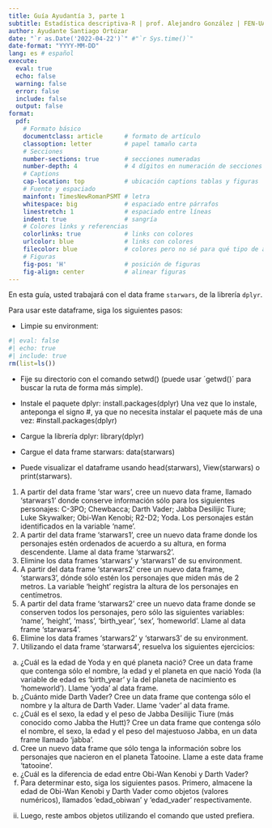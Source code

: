 ```yaml
---
title: Guía Ayudantía 3, parte 1
subtitle: Estadística descriptiva-R | prof. Alejandro González | FEN-UAH
author: Ayudante Santiago Ortúzar
date: "`r as.Date('2022-04-22')`" #"`r Sys.time()`"
date-format: "YYYY-MM-DD" 
lang: es # español
execute: 
  eval: true
  echo: false
  warning: false
  error: false
  include: false
  output: false
format: 
  pdf:
    # Formato básico
    documentclass: article      # formato de artículo
    classoption: letter         # papel tamaño carta
    # Secciones
    number-sections: true       # secciones numeradas
    number-depth: 4             # 4 dígitos en numeración de secciones
    # Captions
    cap-location: top           # ubicación captions tablas y figuras
    # Fuente y espaciado
    mainfont: TimesNewRomanPSMT # letra
    whitespace: big             # espaciado entre párrafos
    linestretch: 1              # espaciado entre líneas
    indent: true                # sangría
    # Colores links y referencias
    colorlinks: true            # links con colores
    urlcolor: blue              # links con colores
    filecolor: blue             # colores pero no sé para qué tipo de archivos
    # Figuras
    fig-pos: 'H'                # posición de figuras
    fig-align: center           # alinear figuras
---
```


En esta guía, usted trabajará con el data frame `starwars`, de la librería `dplyr`.

Para usar este dataframe, siga los siguientes pasos:

-	Limpie su environment:

```r
#| eval: false
#| echo: true
#| include: true
rm(list=ls())
```


-	Fije su directorio con el comando setwd() (puede usar ´getwd()´ para buscar la ruta de forma más simple).

-	Instale el paquete dplyr:
install.packages(dplyr)
Una vez que lo instale, anteponga el signo #, ya que no necesita instalar el paquete más de una vez:
#install.packages(dplyr)
-	Cargue la librería dplyr:
library(dplyr)
-	Cargue el data frame starwars:
data(starwars)
-	Puede visualizar el dataframe usando head(starwars), View(starwars) o print(starwars).

1.	A partir del data frame ‘star wars’, cree un nuevo data frame, llamado ‘starwars1’ donde conserve información sólo para los siguientes personajes: C-3PO; Chewbacca; Darth Vader; Jabba Desilijic Tiure; Luke Skywalker; Obi-Wan Kenobi; R2-D2; Yoda. Los personajes están identificados en la variable ‘name’.
2.	A partir del data frame ‘starwars1’, cree un nuevo data frame donde los personajes estén ordenados de acuerdo a su altura, en forma descendente. Llame al data frame ‘starwars2’.
3.	Elimine los data frames ‘starwars’ y ‘starwars1’ de su environment.
4.	A partir del data frame ‘starwars2’ cree un nuevo data frame, ‘starwars3’, dónde sólo estén los personajes que miden más de 2 metros. La variable ‘height’ registra la altura de los personajes en centímetros.
5.	A partir del data frame ‘starwars2’ cree un nuevo data frame donde se conserven todos los personajes, pero sólo las siguientes variables: ‘name’, ‘height’, ‘mass’, ‘birth_year’, ‘sex’, ‘homeworld’. Llame al data frame ‘starwars4’.
6.	Elimine los data frames ‘starwars2’ y ‘starwars3’ de su environment.
7.	Utilizando el data frame ‘starwars4’, resuelva los siguientes ejercicios:
a.	¿Cuál es la edad de Yoda y en qué planeta nació? Cree un data frame que contenga sólo el nombre, la edad y el planeta en que nació Yoda (la variable de edad es ‘birth_year’ y la del planeta de nacimiento es ‘homeworld’). Llame ‘yoda’ al data frame.
b.	¿Cuánto mide Darth Vader? Cree un data frame que contenga sólo el nombre y la altura de Darth Vader. Llame ‘vader’ al data frame.
c.	¿Cuál es el sexo, la edad y el peso de Jabba Desilijic Tiure (más conocido como Jabba the Hutt)? Cree un data frame que contenga sólo el nombre, el sexo, la edad y el peso del majestuoso Jabba, en un data frame llamado ‘jabba’.
d.	Cree un nuevo data frame que sólo tenga la información sobre los personajes que nacieron en el planeta Tatooine. Llame a este data frame ‘tatooine’.
e.	¿Cuál es la diferencia de edad entre Obi-Wan Kenobi y Darth Vader?
i.	Para determinar esto, siga los siguientes pasos. Primero, almacene la edad de Obi-Wan Kenobi y Darth Vader como objetos (valores numéricos), llamados ‘edad_obiwan’ y ‘edad_vader’ respectivamente.
ii.	Luego, reste ambos objetos utilizando el comando que usted prefiera.
